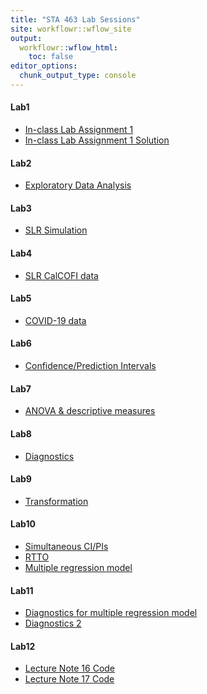 ```yaml
---
title: "STA 463 Lab Sessions"
site: workflowr::wflow_site
output:
  workflowr::wflow_html:
    toc: false
editor_options:
  chunk_output_type: console
---
```


#### Lab1
* [In-class Lab Assignment 1](inclass1.html)
* [In-class Lab Assignment 1 Solution](inclass1_lec.html)

#### Lab2
* [Exploratory Data Analysis](eda.html)

#### Lab3
* [SLR Simulation](slrsim.html)

#### Lab4
* [SLR CalCOFI data](slr_calcofi.html)

#### Lab5
* [COVID-19 data](corona.html)

#### Lab6
* [Confidence/Prediction Intervals](intervals.html)

<!--
* [Lab assignment 1](lab_hw1.html)
* [Lab assignment 1 sol](lab_hw1.html)
-->

#### Lab7
* [ANOVA & descriptive measures](anova_desc.html)

#### Lab8
* [Diagnostics](diagnostics.html)

#### Lab9
* [Transformation](transform.html)

#### Lab10
* [Simultaneous CI/PIs](sim_CI_PI.html)
* [RTTO](RTTO.html)
* [Multiple regression model](fit_mr.html)

#### Lab11
* [Diagnostics for multiple regression model](diagnostics_mr.html)
* [Diagnostics 2](diagnostics_mr2.html)

#### Lab12
* [Lecture Note 16 Code](lec16_code.html)
* [Lecture Note 17 Code](lec17_code.html)

